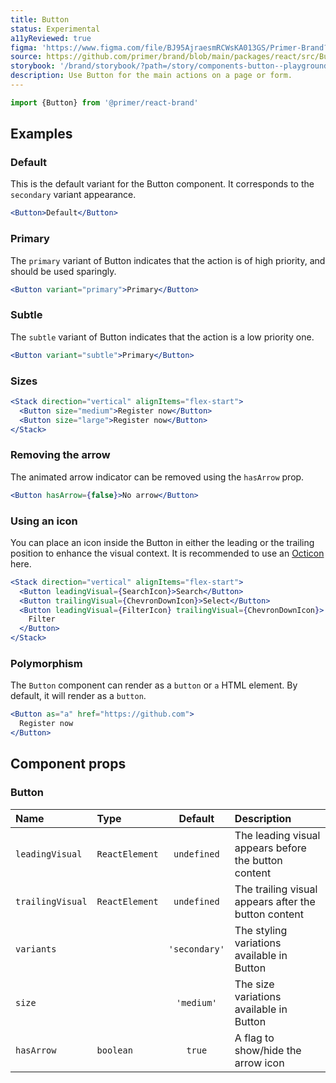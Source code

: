 ```yaml
---
title: Button
status: Experimental
a11yReviewed: true
figma: 'https://www.figma.com/file/BJ95AjraesmRCWsKA013GS/Primer-Brand?node-id=2931%3A30104'
source: https://github.com/primer/brand/blob/main/packages/react/src/Button/Button.tsx
storybook: '/brand/storybook/?path=/story/components-button--playground'
description: Use Button for the main actions on a page or form.
---
```




```js
import {Button} from '@primer/react-brand'
```

## Examples

### Default

This is the default variant for the Button component. It corresponds to the `secondary` variant appearance.

```jsx live
<Button>Default</Button>
```

### Primary

The `primary` variant of Button indicates that the action is of high priority, and should be used sparingly.

```jsx live
<Button variant="primary">Primary</Button>
```

### Subtle

The `subtle` variant of Button indicates that the action is a low priority one.

```jsx live
<Button variant="subtle">Primary</Button>
```

### Sizes

```jsx live
<Stack direction="vertical" alignItems="flex-start">
  <Button size="medium">Register now</Button>
  <Button size="large">Register now</Button>
</Stack>
```

### Removing the arrow

The animated arrow indicator can be removed using the `hasArrow` prop.

```jsx live
<Button hasArrow={false}>No arrow</Button>
```

### Using an icon

You can place an icon inside the Button in either the leading or the trailing position to enhance the visual context. It is recommended to use an [Octicon](https://primer.style/octicons) here.

```jsx live
<Stack direction="vertical" alignItems="flex-start">
  <Button leadingVisual={SearchIcon}>Search</Button>
  <Button trailingVisual={ChevronDownIcon}>Select</Button>
  <Button leadingVisual={FilterIcon} trailingVisual={ChevronDownIcon}>
    Filter
  </Button>
</Stack>
```

### Polymorphism

The `Button` component can render as a `button` or `a` HTML element. By default, it will render as a `button`.

```jsx live
<Button as="a" href="https://github.com">
  Register now
</Button>
```

## Component props

### Button

| Name             | Type                                                      |    Default    | Description                                          |
| :--------------- | :-------------------------------------------------------- | :-----------: | :--------------------------------------------------- |
| `leadingVisual`  | `ReactElement`                                            |  `undefined`  | The leading visual appears before the button content |
| `trailingVisual` | `ReactElement`                                            |  `undefined`  | The trailing visual appears after the button content |
| `variants`       | <PropTableValues values={ButtonVariants} addLineBreaks /> | `'secondary'` | The styling variations available in Button           |
| `size`           | <PropTableValues values={ButtonSizes} addLineBreaks />    |  `'medium'`   | The size variations available in Button              |
| `hasArrow`       | `boolean`                                                 |    `true`     | A flag to show/hide the arrow icon                   |
